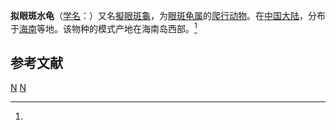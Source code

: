{{Speciesbox 
| taxon = Sacalia pseudocellata
| binomial_authority = (Iverson et McCord, 1992)<ref name='id4353'>{{cite web| url =http://www.bioinfo.cn/db05/BjdwSpecies.php?action=view&id=4353| title =拟眼斑水龟| work =《中国动物物种编目数据库》| publisher =中国科学院微生物研究所| author =中国科学院动物研究所| accessdate =2009-04-11| deadurl =yes| archiveurl =https://web.archive.org/web/20160305050211/http://www.bioinfo.cn/db05/BjdwSpecies.php?action=view&id=4353| archivedate =2016-03-05}}</ref>
}}

'''拟眼斑水龟'''（[[学名|学名]]：{{lang|la|''Sacalia pseudocellata''}}）又名[[擬眼斑龜|擬眼斑龜]]，为[[眼斑龟属|眼斑龟属]]的[[爬行动物|爬行动物]]。在[[中国大陆|中国大陆]]，分布于[[海南|海南]]等地。该物种的模式产地在海南岛西部。<ref name='id4353'/>

== 参考文献 ==
{{reflist}}
{{Taxonbar|from=Q5100779}}

[[Category:眼斑龟属|N]]
[[Category:1992年描述的动物|N]]